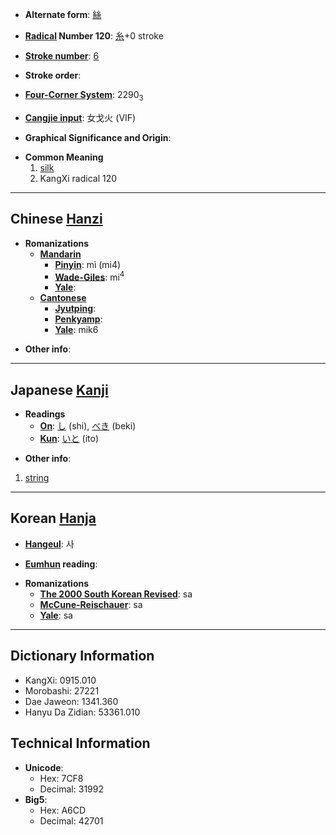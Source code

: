 * '''Alternate form''': [[絲]]

* '''[[Wiktionary:Chinese radical index| Radical]] Number 120''': [[Wiktionary:Chinese radical index 糸|糸]]+0 stroke

* '''[[Wiktionary:Chinese total strokes index|Stroke number]]''': [[Wiktionary:Chinese total strokes index 6|6]]

* '''Stroke order''': 

* '''[[Wiktionary:Chinese four corner index|Four-Corner System]]''': 2290<sub>3</sub>

* '''[[Wiktionary:Chinese Cangjie index|Cangjie input]]''': 女戈火 (VIF)

* '''Graphical Significance and Origin''': 

* '''Common Meaning'''
*#[[silk]]
*# KangXi radical 120


----

== Chinese [[Hanzi]] ==

* '''Romanizations'''
** '''[[Mandarin]]'''
*** '''[[Pinyin]]''': mì (mi4)
*** '''[[Wade-Giles]]''': mi<sup>4</sup>
*** '''[[Yale]]''': 
** '''[[Cantonese]]'''
*** '''[[Jyutping]]''':
*** '''[[Penkyamp]]''': 
*** '''[[Yale]]''': mik6

* '''Other info''': 

----

== Japanese [[Kanji]] ==

* '''Readings'''
** '''[[On]]''': [[し]] (shi), [[べき]] (beki)
** '''[[Kun]]''': [[いと]] (ito)

* '''Other info''':  

#[[string]]
----

== Korean [[Hanja]] ==

* '''[[Hangeul]]''': 사

* '''[[Eumhun]] reading''': 

* '''Romanizations'''
** '''[[The 2000 South Korean Revised Romanization|The 2000 South Korean Revised]]''': sa
** '''[[McCune-Reischauer]]''': sa
** '''[[Yale]]''': sa

----

== Dictionary Information ==

* KangXi: 0915.010
* Morobashi: 27221
* Dae Jaweon: 1341.360
* Hanyu Da Zidian: 53361.010

== Technical Information ==

* '''Unicode''':
** Hex: 7CF8
** Decimal: 31992
* '''Big5''':
** Hex: A6CD
** Decimal: 42701